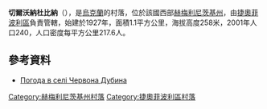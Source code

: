 {{coord|49|52|18|N|26|30|3|E|scale:100000|display=title}}

'''切爾沃納杜比納'''（{{lang-uk|Червона Дубина}}），是[[烏克蘭|烏克蘭]]的村落，位於該國西部[[赫梅利尼茨基州|赫梅利尼茨基州]]，由[[捷奧菲波利區|捷奧菲波利區]]負責管轄，始建於1927年，面積1.1平方公里，海拔高度258米，2001年人口240，人口密度每平方公里217.6人。

==參考資料==
* [http://weather.in.ua/ua/hmel'nickaja/27915 Погода в селі Червона Дубина]{{Wayback|url=http://weather.in.ua/ua/hmel%27nickaja/27915 |date=20201207204814 }}

{{DEFAULTSORT:Червона Дубина}}
[[Category:赫梅利尼茨基州村落|Category:赫梅利尼茨基州村落]]
[[Category:捷奧菲波利區村落|Category:捷奧菲波利區村落]]


{{Khmelnytskyi-geo-stub}}